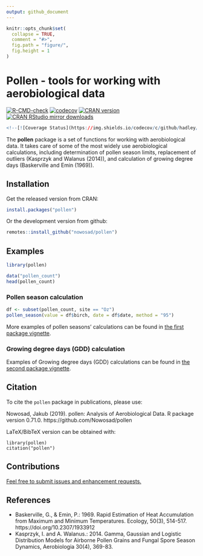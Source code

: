 ```yaml
---
output: github_document
---
```


<!-- README.md is generated from README.Rmd. Please edit that file -->

```r
knitr::opts_chunk$set(
  collapse = TRUE,
  comment = "#>",
  fig.path = "figure/",
  fig.height = 1
)
```

# Pollen - tools for working with aerobiological data

[![R-CMD-check](https://github.com/Nowosad/pollen/workflows/pkgdown/badge.svg)](https://github.com/Nowosad/pollen/actions)
[![codecov](https://codecov.io/gh/Nowosad/pollen/branch/master/graph/badge.svg)](https://app.codecov.io/gh/Nowosad/pollen?branch=master)
[![CRAN version](http://www.r-pkg.org/badges/version/pollen)](https://cran.r-project.org/package=pollen)
[![CRAN RStudio mirror downloads](http://cranlogs.r-pkg.org/badges/pollen)](https://cran.r-project.org/package=pollen)

```r
<!--[![Coverage Status](https://img.shields.io/codecov/c/github/hadley/lubridate/master.svg)](https://codecov.io/github/hadley/lubridate?branch=master)-->
```

The **pollen** package is a set of functions for working with aerobiological data. 
It takes care of some of the most widely use aerobiological calculations, including determination of pollen season limits, replacement of outliers (Kasprzyk and Walanus (2014)), and calculation of growing degree days (Baskerville and Emin (1969)).

## Installation

Get the released version from CRAN:

```R
install.packages("pollen")
```
Or the development version from github:

```R
remotes::install_github("nowosad/pollen")
```

## Examples

```r
library(pollen)
```

```r
data("pollen_count")
head(pollen_count)
```

### Pollen season calculation

```r
df <- subset(pollen_count, site == "Oz")
pollen_season(value = df$birch, date = df$date, method = "95")
```

More examples of pollen seasons' calculations can be found in [the first package vignette](https://jakubnowosad.com/pollen/articles/intro.html).

### Growing degree days (GDD) calculation

Examples of Growing degree days (GDD) calculations can be found in [the second package vignette](https://jakubnowosad.com/pollen/articles/gdd.html).

## Citation

To cite the `pollen` package in publications, please use:

Nowosad, Jakub (2019). pollen: Analysis of Aerobiological Data. R package version 0.71.0.
  https://github.com/Nowosad/pollen

LaTeX/BibTeX version can be obtained with:

```
library(pollen)
citation("pollen")
```

## Contributions

[Feel free to submit issues and enhancement requests.](https://github.com/Nowosad/pollen/issues)

## References

- Baskerville, G., & Emin, P.: 1969. Rapid Estimation of Heat Accumulation from Maximum and Minimum Temperatures. Ecology, 50(3), 514-517. https://doi.org/10.2307/1933912
- Kasprzyk, I. and A. Walanus.: 2014. Gamma, Gaussian and Logistic Distribution Models for Airborne Pollen Grains and Fungal Spore Season Dynamics, Aerobiologia 30(4), 369-83.
